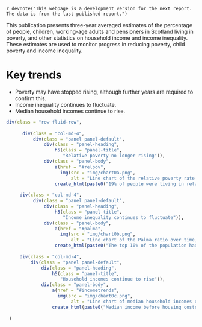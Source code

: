 `r devnote("This webpage is a development version for the next report. The data is from the last published report.")`

This publication presents three-year averaged estimates of the percentage of people, children, working-age adults and pensioners in Scotland living in poverty, and other statistics on household income and income inequality. These estimates are used to monitor progress in reducing poverty, child poverty and income inequality.

# Key trends

* Poverty may have stopped rising, although further years are required to confirm this.
* Income inequality continues to fluctuate.
* Median household incomes continue to rise.

```{r}

div(class = "row fluid-row",
     
      div(class = "col-md-4", 
          div(class = "panel panel-default",
              div(class = "panel-heading",
                  h5(class = "panel-title",
                     "Relative poverty no longer rising")),
              div(class = "panel-body",
                  a(href = "#relpov",
                    img(src = "img/chart0a.png", 
                        alt = "Line chart of the relative poverty rate over time, showing that the very slow poverty increase in recent years may have ended.")),
                  create_html(paste0("19% of people were living in relative poverty after housing costs in ", params$data_period, ". Overall, the poverty rate appears to have stopped rising."))))),
     
     div(class = "col-md-4", 
          div(class = "panel panel-default",
              div(class = "panel-heading",
                  h5(class = "panel-title",
                     "Income inequality continues to fluctuate")),
              div(class = "panel-body",
                  a(href = "#palma",
                    img(src = "img/chart0b.png", 
                        alt = "Line chart of the Palma ratio over time, showing that income inequality continues to fluctuate.")),
                  create_html(paste0("The top 10% of the population had 24% more income in ", params$data_period, " than the bottom 40% combined."))))),
     
     div(class = "col-md-4",
         div(class = "panel panel-default",
             div(class = "panel-heading",
                 h5(class = "panel-title",
                    "Household incomes continue to rise")),
             div(class = "panel-body",
                 a(href = "#incometrends",
                   img(src = "img/chart0c.png", 
                        alt = "Line chart of median household incomes over time, showing a steady increase.")),
                 create_html(paste0("Median income before housing costs in Scotland in ", params$data_period, " was £517 a week, continuing the rising trend.")))))
     
 )
 

```

